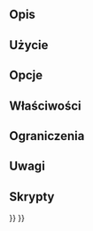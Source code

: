 <languages/>
{{VeryImportantMessage|Obsolete ({{VersionPlus|1.0}}).}}

{{Docnav
|
|
|[[FEM_Workbench/pl|środowisko pracy MES]]
|IconL=FEM_MeshGroup.svg
|
|
}}

{{GuiCommand/pl
|Name=FEM CreateNodesSet
|Name/pl=Utwórz zestaw węzłów
|MenuLocation=Siatka → Zestaw węzłów
|Workbenches=[[FEM_Workbench/pl|MES]]
|SeeAlso=[[FEM_tutorial/pl|Poradnik MES]]
}}

<span id="Description"></span>
==Opis==


<span id="Usage"></span>
==Użycie==


<span id="Options"></span>
==Opcje==


<span id="Properties"></span>
==Właściwości==


<span id="Limitations"></span>
==Ograniczenia==


<span id="Notes"></span>
==Uwagi==


<span id="Scripting"></span>
==Skrypty==


{{Docnav
|
|
|[[FEM_Workbench/pl|środowisko pracy MES]]
|IconL=FEM_MeshGroup.svg
|
|
}}

{{FEM Tools navi{{#translation:}}}}
{{Userdocnavi{{#translation:}}}}